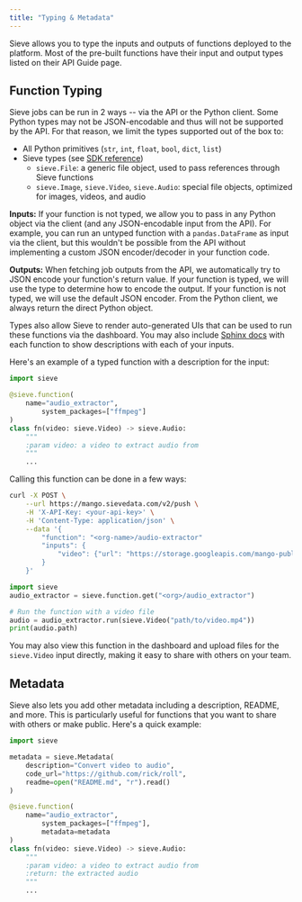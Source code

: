 ```yaml
---
title: "Typing & Metadata"
---
```


Sieve allows you to type the inputs and outputs of functions deployed to the platform. Most of the pre-built functions have their input and output types listed on their API Guide page. 

## Function Typing

Sieve jobs can be run in 2 ways -- via the API or the Python client. Some Python types may not be JSON-encodable and thus will not be supported by the API. For that reason, we limit the types supported out of the box to:
- All Python primitives (`str`, `int`, `float`, `bool`, `dict`, `list`)
- Sieve types (see [SDK reference](/reference-v2/sdk/types/file))
	- `sieve.File`: a generic file object, used to pass references through Sieve functions
	- `sieve.Image`, `sieve.Video`, `sieve.Audio`: special file objects, optimized for images, videos, and audio

**Inputs:** If your function is not typed, we allow you to pass in any Python object via the client (and any JSON-encodable input from the API). For example, you can run an untyped function with a `pandas.DataFrame` as input via the client, but this wouldn't be possible from the API without implementing a custom JSON encoder/decoder in your function code.

**Outputs:** When fetching job outputs from the API, we automatically try to JSON encode your function's return value. If your function is typed, we will use the type to determine how to encode the output. If your function is not typed, we will use the default JSON encoder. From the Python client, we always return the direct Python object.

Types also allow Sieve to render auto-generated UIs that can be used to run these functions via the dashboard. You may also include [Sphinx docs](https://www.sphinx-doc.org/) with each function to show descriptions with each of your inputs.

Here's an example of a typed function with a description for the input:

```python
import sieve

@sieve.function(
    name="audio_extractor",
		system_packages=["ffmpeg"]
)
class fn(video: sieve.Video) -> sieve.Audio:
	"""
	:param video: a video to extract audio from
	"""
	...
```

Calling this function can be done in a few ways:
<CodeGroup>
```bash API
curl -X POST \
	--url https://mango.sievedata.com/v2/push \
	-H 'X-API-Key: <your-api-key>' \
	-H 'Content-Type: application/json' \
	--data '{
		"function": "<org-name>/audio-extractor"
		"inputs": {
			"video": {"url": "https://storage.googleapis.com/mango-public-models/output1.mp4"}
		}
	}'

```

```python Python Client
import sieve
audio_extractor = sieve.function.get("<org>/audio_extractor")

# Run the function with a video file
audio = audio_extractor.run(sieve.Video("path/to/video.mp4"))
print(audio.path)
```
</CodeGroup>

You may also view this function in the dashboard and upload files for the `sieve.Video` input directly, making it easy to share with others on your team.


## Metadata
Sieve also lets you add other metadata including a description, README, and more. This is particularly useful for functions that you want to share with others or make public. Here's a quick example: 

```python
import sieve

metadata = sieve.Metadata(
	description="Convert video to audio",
	code_url="https://github.com/rick/roll",
	readme=open("README.md", "r").read()
)

@sieve.function(
    name="audio_extractor",
		system_packages=["ffmpeg"],
		metadata=metadata
)
class fn(video: sieve.Video) -> sieve.Audio:
	"""
	:param video: a video to extract audio from
	:return: the extracted audio
	"""
	...
```

